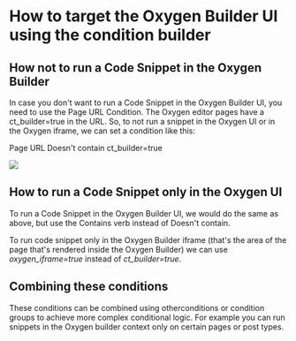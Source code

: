 How to target the Oxygen Builder UI using the condition builder
===============================================================

How not to run a Code Snippet in the Oxygen Builder
------------------------------------------------------

In case you don't want to run a Code Snippet in the Oxygen Builder UI, you need to use the Page URL Condition. The Oxygen editor pages have a ct_builder=true in the URL. So, to not run a snippet in the Oxygen UI or in the Oxygen iframe, we can set a condition like this:

Page URL Doesn't contain ct_builder=true

![](https://wpcodebox.b-cdn.net/wp-content/uploads/2021/07/Selection_071.png)

How to run a Code Snippet only in the Oxygen UI
-------------------------------------------------------

To run a Code Snippet in the Oxygen Builder UI, we would do the same as above, but use the Contains verb instead of Doesn't contain.

To run code snippet only in the Oxygen Builder iframe (that's the area of the page that's rendered inside the Oxygen Builder) we can use *oxygen_iframe=true* instead of *ct_builder=true*.

Combining these conditions
--------------------------

These conditions can be combined using otherconditions or condition groups to achieve more complex conditional logic. For example you can run snippets in the Oxygen builder context only on certain pages or post types.
